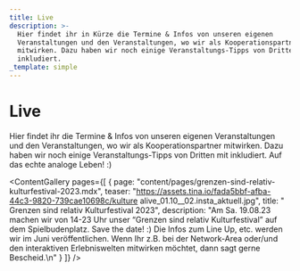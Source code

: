 ```yaml
---
title: Live
description: >-
  Hier findet ihr in Kürze die Termine & Infos von unseren eigenen
  Veranstaltungen und den Veranstaltungen, wo wir als Kooperationspartner
  mitwirken. Dazu haben wir noch einige Veranstaltungs-Tipps von Dritten mit
  inkludiert. 
_template: simple
---
```


# Live

Hier findet ihr die Termine & Infos von unseren eigenen Veranstaltungen und den Veranstaltungen, wo wir als Kooperationspartner mitwirken. Dazu haben wir noch einige Veranstaltungs-Tipps von Dritten mit inkludiert.  Auf das echte analoge Leben! :)

<ContentGallery
  pages={[
    {
      page: "content/pages/grenzen-sind-relativ-kulturfestival-2023.mdx",
      teaser:
        "https://assets.tina.io/fada5bbf-afba-44c3-9820-739cae10698c/kulture alive_01.10__02.insta_aktuell.jpg",
      title: " Grenzen sind relativ Kulturfestival 2023",
      description:
        "Am Sa. 19.08.23 machen wir von 14-23 Uhr unser “Grenzen sind relativ Kulturfestival” auf dem Spielbudenplatz. Save the date! :) Die Infos zum Line Up, etc. werden wir im Juni veröffentlichen. Wenn Ihr z.B. bei der Network-Area oder/und den interaktiven Erlebniswelten mitwirken möchtet, dann sagt gerne Bescheid.\n"
    }
  ]}
/>
